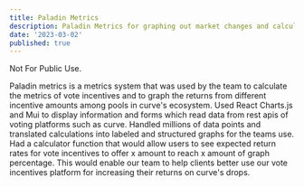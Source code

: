 ```yaml
---
title: Paladin Metrics
description: Paladin Metrics for graphing out market changes and calculating market curve expectations within curve.fi ecosystem.
date: '2023-03-02'
published: true
---
```


Not For Public Use.

Paladin metrics is a metrics system that was used by the team to calculate the metrics of vote incentives and to graph the returns from different incentive amounts among pools in curve's ecosystem.
Used React Charts.js and Mui to display information and forms which read data from rest apis of voting platforms such as curve. Handled millions of data points and translated calculations into labeled and structured graphs for the teams use.
Had a calculator function that would allow users to see expected return rates for vote incentives to offer x amount to reach x amount of graph percentage. This would enable our team to help clients better use our vote incentives platform for increasing their returns on curve's drops.
